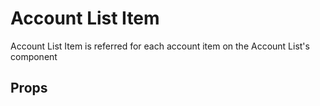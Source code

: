 
# Account List Item

Account List Item is referred for each account item on the Account List's component

<Canvas>
  <Story id="components-app-accountlistitem--default-story" />
</Canvas>

## Props

<ArgsTable of={AccountListItem} />
